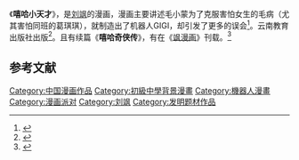《'''嘻哈小天才'''》，是[[刘飒|刘飒]]的漫画，漫画主要讲述毛小蒙为了克服害怕女生的毛病（尤其害怕同班的葛琪琪），就制造出了机器人GIGI，却引发了更多的误会<ref>{{Cite news|url=http://article.pchome.net/content-756608.html|title=系列动画短片介绍之嘻哈小天才|language=zh-cn|publisher=_电脑之家PChome.net|author=|date=2006-02-08|accessdate=2015-02-03|archive-url=https://web.archive.org/web/20150209161023/http://article.pchome.net/content-756608.html|archive-date=2015-02-09|dead-url=yes}}</ref>。云南教育出版社出版<ref>{{Cite news|url=http://comic.qq.com/a/20071104/000019.htm|title=内地年度最佳漫画单行本提名：《嘻哈小天才》6|language=zh-cn|publisher=腾讯|author=|date=2007年11月4日|accessdate=2015-04-02|deadurl=yes|archiveurl=https://web.archive.org/web/20150209161758/http://comic.qq.com/a/20071104/000019.htm|archivedate=2015年2月9日}}</ref>。且有续篇《'''嘻哈奇侠传'''》，有在《[[飒漫画|飒漫画]]》刊载。<ref>{{Cite news|url=http://news.china.com.cn/rollnews/2012-06/18/content_14737527.htm|title=近5年国内动漫期刊生存状况|language=zh-cn|publisher=中国网|author=|date=2012-06-18|accessdate=2015-05-28}}</ref>
== 参考文献 ==
{{Reflist}}

[[Category:中国漫画作品|Category:中国漫画作品]]
[[Category:初級中學背景漫畫|Category:初級中學背景漫畫]]
[[Category:機器人漫畫|Category:機器人漫畫]]
[[Category:漫画派对|Category:漫画派对]]
[[Category:刘飒|Category:刘飒]]
[[Category:发明题材作品|Category:发明题材作品]]